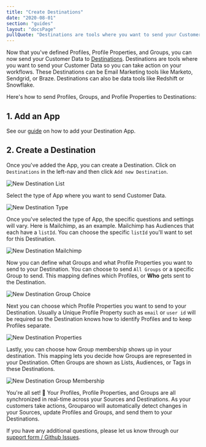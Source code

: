 ```yaml
---
title: "Create Destinations"
date: "2020-08-01"
section: "guides"
layout: "docsPage"
pullQuote: "Destinations are tools where you want to send your Customer Data so you can take action on your workflows."
---
```


Now that you've defined Profiles, Profile Properties, and Groups, you can now send your Customer Data to [Destinations](/docs/guides/product-concepts). Destinations are tools where you want to send your Customer Data so you can take action on your workflows. These Destinations can be Email Marketing tools like Marketo, Sendgrid, or Braze. Destinations can also be data tools like Redshift or Snowflake.

Here's how to send Profiles, Groups, and Profile Properties to Destinations:

## 1. Add an App

See our [guide](/docs/guides/add-apps) on how to add your Destination App.

## 2. Create a Destination

Once you've added the App, you can create a Destination. Click on `Destinations` in the left-nav and then click `Add new Destination`.

<Image
  centered
  source="New Destination List"
  alt="New Destination List"
  src="docs/guides/add-new-destination-list.png"
/>

Select the type of App where you want to send Customer Data.

<Image
  centered
  source="New Destination Type"
  alt="New Destination Type"
  src="docs/guides/add-new-destination-type.png"
/>

Once you've selected the type of App, the specific questions and settings will vary. Here is Mailchimp, as an example. Mailchimp has Audiences that each have a `listId`. You can choose the specific `listId` you'll want to set for this Destination.

<Image
  centered
  source="New Destination Mailchimp"
  alt="New Destination Mailchimp"
  src="docs/guides/add-new-destination-mailchimp.png"
/>

Now you can define what Groups and what Profile Properties you want to send to your Destination. You can choose to send `All Groups` or a specific Group to send. This mapping defines which Profiles, or **Who** gets sent to the Destination.

<Image
  centered
  source="New Destination Group Choice"
  alt="New Destination Group Choice"
  src="docs/guides/add-new-destination-choose-groups.png"
/>

Next you can choose which Profile Properties you want to send to your Destination. Usually a Unique Profile Property such as `email` or `user id` will be required so the Destination knows how to identify Profiles and to keep Profiles separate.

<Image
  centered
  source="New Destination Properties"
  alt="New Destination Properties"
  src="docs/guides/add-new-destination-properties-mapping.png"
/>

Lastly, you can choose how Group membership shows up in your destination. This mapping lets you decide how Groups are represented in your Destination. Often Groups are shown as Lists, Audiences, or Tags in these Destinations.

<Image
  centered
  source="New Destination Group Membership"
  alt="New Destination Group Membership"
  src="docs/guides/add-new-destination-group-membership.png"
/>

You're all set! 🎉 Your Profiles, Profile Properties, and Groups are all synchronized in real-time across your Sources and Destinations. As your customers take actions, Grouparoo will automatically detect changes in your Sources, update Profiles and Groups, and send them to your Destinations.

If you have any additional questions, please let us know through our [support form / Github Issues](https://github.com/grouparoo/grouparoo/issues/new/choose).
